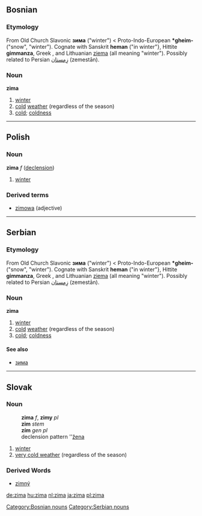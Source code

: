 ==Bosnian==
===Etymology===
From Old Church Slavonic '''зима''' ("winter") < Proto-Indo-European '''*gheim-''' ("snow", "winter"). Cognate with Sanskrit '''heman''' ("in winter"}, Hittite '''gimmanza''', Greek {{IPAchar|[[χεῖμα]]}}, and Lithuanian [[ziema]] (all meaning "winter"). Possibly related to Persian [[زمستان|زِمِستان]] (zemestān).
===Noun===
'''zima''' {{f}}
#[[winter]]
#[[cold]] [[weather]] (regardless of the season)
#[[cold]]; [[coldness]]
[[Category:Bosnian nouns]]

----

==Polish==
===Noun===
'''zima''' ''f'' ([[Wiktionary Appendix:Polish hard feminine noun declension|declension]])
# [[winter]]

===Derived terms===
* [[zimowa]] (adjective)

----

==Serbian==
===Etymology===
From Old Church Slavonic '''зима''' ("winter") < Proto-Indo-European '''*gheim-''' ("snow", "winter"). Cognate with Sanskrit '''heman''' ("in winter"}, Hittite '''gimmanza''', Greek {{IPAchar|[[χεῖμα]]}}, and Lithuanian [[ziema]] (all meaning "winter"). Possibly related to Persian [[زمستان|زِمِستان]] (zemestān).
===Noun===
'''zima''' {{f}}
#[[winter]]
#[[cold]] [[weather]] (regardless of the season)
#[[cold]]; [[coldness]]
====See also====
*[[зима#Serbian|зима]]
[[Category:Serbian nouns]]

----

== Slovak ==
=== Noun ===
:'''zima''' ''f'', '''zimy''' ''pl''
: '''zim''' ''stem''
: '''zím''' ''gen pl''
: declension pattern ''[[Slovak declension pattern žena|žena]]
# [[winter]]
# [[very cold weather]] (regardless of the season)
=== Derived Words ===
* [[zimný]]

[[de:zima]]
[[hu:zima]]
[[nl:zima]]
[[ja:zima]]
[[pl:zima]]